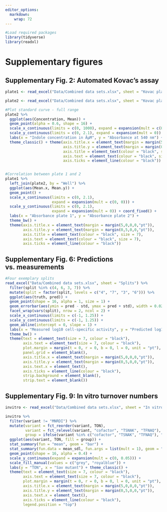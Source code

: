 ---
editor_options: 
  markdown: 
    wrap: 72
---

```{r}

#Load required packages
library(tidyverse) 
library(readxl)

```

# Supplementary figures

## Supplementary Fig. 2: Automated Kovac's assay

```{r}

plate1 <- read_excel("Data/Combined data sets.xlsx", sheet = "Kovac plate 1")

plate2 <- read_excel("Data/Combined data sets.xlsx", sheet = "Kovac plate 2")

#Plot standard curve - full range 
plate2 %>% 
  ggplot(aes(Concentration, Mean)) + 
  geom_point(alpha = 0.6, shape = 16) + 
  scale_x_continuous(limits = c(0, 1000), expand = expansion(mult = c(0.03, 0.03)), breaks = seq(0, 1000, 100)) + 
  scale_y_continuous(limits = c(0, 2.1), expand = expansion(mult = 0)) + 
  labs(x = "Indole concentration in ÂµM", y = "Absorbance at 540 nm") + 
  theme_classic() + theme(axis.title.x = element_text(margin = margin(5,0,0,0,"pt")), 
                          axis.title.y = element_text(margin = margin(0,5,0,0,"pt")), 
                          axis.title = element_text(colour = "black", size = 7), 
                          axis.text = element_text(colour = "black", size = 7), 
                          axis.ticks = element_line(colour = "black"))


#Correlation between plate 1 and 2 
plate1 %>% 
  left_join(plate2, by = "Well") %>% 
  ggplot(aes(Mean.x, Mean.y)) + 
  geom_point() + 
  scale_x_continuous(limits = c(0, 2.1), 
                     expand = expansion(mult = c(0, 0))) + 
  scale_y_continuous(limits = c(0, 2.1), 
                     expand = expansion(mult = 0)) + coord_fixed() + 
  labs(x = "Absorbance plate 1", y = "Absorbance plate 2") + 
  theme_bw() + 
  theme(axis.title.x = element_text(margin = margin(5,0,0,0,"pt")), 
        axis.title.y = element_text(margin = margin(0,5,0,0,"pt")), 
        axis.title = element_text(colour = "black", size = 7), 
        axis.text = element_text(colour = "black", size = 7), 
        axis.ticks = element_line(colour = "black"))

```

## Supplementary Fig. 6: Predictions vs. measurements

```{r}


#Four exemplary splits
read_excel("Data/Combined data sets.xlsx", sheet = "Splits") %>% 
  filter(split %in% c(4, 6, 3, 7)) %>% 
  mutate(split = factor(split, levels = c("4", "7", "3", "6"))) %>% 
  ggplot(aes(truth, pred)) + 
  geom_point(shape = 16, alpha = 1, size = 1) + 
  geom_errorbar(aes(ymin = pred - std, ymax = pred + std), width = 0.02, linewidth = 0.25) + 
  facet_wrap(vars(split), nrow = 2, ncol = 2) + 
  scale_x_continuous(limits = c(-1, 1.25)) + 
  scale_y_continuous(limits = c(-1, 1.25)) + 
  geom_abline(intercept = 0, slope = 1) + 
  labs(x = "Measured log10 cell-specific activity", y = "Predicted log10 cell-specific activity") + 
  theme_bw() + 
  theme(text = element_text(size = 7, colour = "black"), 
        axis.text = element_text(size = 7, colour = "black"), 
        plot.margin = margin(t = 0, r = 0, b = 0, l = 0, unit = "pt"), 
        panel.grid = element_blank(), 
        axis.title.x = element_text(margin = margin(5,0,0,0,"pt")), 
        axis.title.y = element_text(margin = margin(0,5,0,0,"pt")), 
        axis.text.x = element_text(), 
        axis.ticks = element_line(colour = "black"), 
        strip.background = element_blank(), 
        strip.text = element_blank())


```

## Supplementary Fig. 9: In vitro turnover numbers

```{r}

invitro <- read_excel("Data/Combined data sets.xlsx", sheet = "In vitro")

invitro %>% 
  filter(variant != "MNRDI") %>% 
  mutate(variant = fct_reorder(variant, TON), 
         variant = fct_relevel(variant, "cofactor", "TSNAK", "TFNAQ"), 
         group = ifelse(variant %in% c("cofactor", "TSNAK", "TFNAQ"), "control", "hits")) %>% 
  ggplot(aes(variant, TON, fill = group)) + 
  stat_summary(fun = "mean", geom = "bar") + 
  stat_summary(fun.data = mean_sdl, fun.args = list(mult = 1), geom = "errorbar", width = 0.3) + 
  geom_point(shape = 16, alpha = 0.4) + 
  scale_y_continuous(expand = expansion(mult = c(0, 0.05))) + 
  scale_fill_manual(values = c("grey", "royalblue")) + 
  labs(y = "TON", x = "Sav mutant") + theme_classic() + 
  theme(text = element_text(size = 7, colour = "black"), 
        axis.text = element_text(size = 7, colour = "black"), 
        plot.margin = margin(t = 0, r = 0, b = 0, l = 0, unit = "pt"), 
        axis.title.x = element_text(margin = margin(5,0,0,0,"pt")), 
        axis.title.y = element_text(margin = margin(0,5,0,0,"pt")), 
        axis.text.x = element_text(), 
        axis.ticks = element_line(colour = "black"), 
        legend.position = "top")

```
